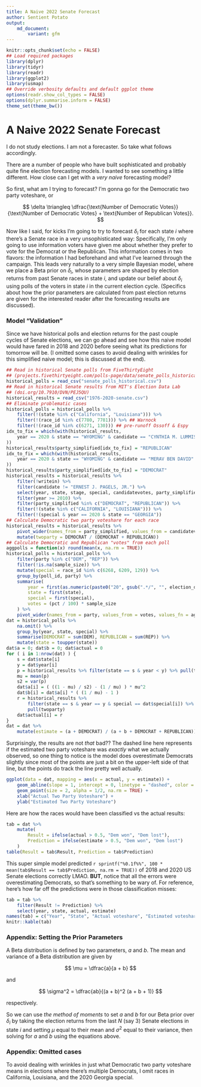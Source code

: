 ```yaml
---
title: A Naive 2022 Senate Forecast
author: Sentient Potato
output:
    md_document:
        variant: gfm
---
```


```r
knitr::opts_chunk$set(echo = FALSE)
## Load required packages
library(dplyr)
library(tidyr)
library(readr)
library(ggplot2)
library(usmap)
## Override verbosity defaults and default ggplot theme
options(readr.show_col_types = FALSE)
options(dplyr.summarise.inform = FALSE)
theme_set(theme_bw())
```

# A Naive 2022 Senate Forecast

I do not study elections.
I am not a forecaster.
So take what follows accordingly.

There are a number of people who have built sophisticated and probably quite fine election forecasting models.
I wanted to see something a little different.
How close can I get with a *very naive* forecasting model?

So first, what am I trying to forecast?
I'm gonna go for the Democratic two party voteshare, or

$$
\delta \triangleq \dfrac{\text{Number of Democratic Votes}}{\text{Number of Democratic Votes} + \text{Number of Republican Votes}}.
$$

Now like I said, for kicks I'm going to try to forecast $\delta_i$ for each state $i$ where there's a Senate race in a very unsophisticated way:
Specifically, I'm only going to use information voters have given me about whether they prefer to vote for the Democrat or the Republican.
This information comes in two flavors: the information I had beforehand and what I've learned through the campaign.
This leads very naturally to a very simple Bayesian model, where we place a Beta prior on $\delta_i$, whose parameters are shaped by election returns from past Senate races in state $i$, and update our belief about $\delta_i$ using polls of the voters in state $i$ in the current election cycle.
(Specifics about how the prior parameters are calculated from past election returns are given for the interested reader after the forecasting results are discussed).

### Model "Validation"

Since we have historical polls and election returns for the past couple cycles of Senate elections, we can go ahead and see how this naive model would have fared in 2018 and 2020 before seeing what its predictions for tomorrow will be.
(I omitted some cases to avoid dealing with wrinkles for this simplified naive model; this is discussed at the end).

```r
## Read in historical Senate polls from FiveThirtyEight
## (projects.fivethirtyeight.com/polls-page/data/senate_polls_historical.csv)
historical_polls = read_csv("senate_polls_historical.csv")
## Read in historical Senate results from MIT's Election Data Lab
## (doi.org/10.7910/DVN/PEJ5QU)
historical_results = read_csv("1976-2020-senate.csv")
## Eliminate problematic cases
historical_polls = historical_polls %>% 
    filter(!(state %in% c("California", "Louisiana"))) %>% 
    filter(!(race_id %in% c(7780, 7781))) %>% ## Warnock
    filter(!(race_id %in% c(6271, 130))) ## pre-runoff Ossoff & Espy
idx_to_fix = which(with(historical_results, 
    year == 2020 & state == "WYOMING" & candidate == "CYNTHIA M. LUMMIS"
))
historical_results$party_simplified[idx_to_fix] = "REPUBLICAN"
idx_to_fix = which(with(historical_results, 
    year == 2020 & state == "WYOMING" & candidate == "MERAV BEN DAVID"
))
historical_results$party_simplified[idx_to_fix] = "DEMOCRAT"
historical_results = historical_results %>% 
    filter(!writein) %>% 
    filter(candidate != "ERNEST J. PAGELS, JR.") %>% 
    select(year, state, stage, special, candidatevotes, party_simplified) %>% 
    filter(year >= 2010) %>% 
    filter(party_simplified %in% c("DEMOCRAT", "REPUBLICAN")) %>% 
    filter(!(state %in% c("CALIFORNIA", "LOUISIANA"))) %>% 
    filter(!(special & year == 2020 & state == "GEORGIA"))
## Calculate Democratic two party voteshare for each race
historical_results = historical_results %>%
    pivot_wider(names_from = party_simplified, values_from = candidatevotes) %>%
    mutate(twoparty = DEMOCRAT / (DEMOCRAT + REPUBLICAN))
## Calculate Democratic and Republican "votes" from each poll
aggpolls = function(x) round(mean(x, na.rm = TRUE))
historical_polls = historical_polls %>%
    filter(party %in% c("DEM", "REP")) %>% 
    filter(!is.na(sample_size)) %>% 
    mutate(special = race_id %in% c(6268, 6209, 129)) %>% 
    group_by(poll_id, party) %>% 
    summarise(
        year = first(as.numeric(paste0("20", gsub(".*/", "", election_date)))),
        state = first(state),
        special = first(special),
        votes = (pct / 100) * sample_size
    ) %>% 
    pivot_wider(names_from = party, values_from = votes, values_fn = aggpolls)
dat = historical_polls %>% 
    na.omit() %>% 
    group_by(year, state, special) %>% 
    summarise(DEMOCRAT = sum(DEM), REPUBLICAN = sum(REP)) %>% 
    mutate(state = toupper(state))
dat$a = 0; dat$b = 0; dat$actual = 0
for ( i in 1:nrow(dat) ) {
    s = dat$state[i]
    y = dat$year[i]
    p = historical_results %>% filter(state == s & year < y) %>% pull(twoparty)
    mu = mean(p)
    s2 = var(p)
    dat$a[i] = ( ((1 - mu) / s2) - (1 / mu) ) * mu^2
    dat$b[i] = dat$a[i] * ( (1 / mu) - 1 )
    r = historical_results %>%
        filter(state == s & year == y & special == dat$special[i]) %>% 
        pull(twoparty)
    dat$actual[i] = r
}
dat = dat %>% 
    mutate(estimate = (a + DEMOCRAT) / (a + b + DEMOCRAT + REPUBLICAN))
```

Surprisingly, the results are not *that* bad??
The dashed line here represents if the estimated two party voteshare was *exactly* what we actually observed, so one thing to notice is the model does overestimate Democrats slightly since most of the points are just a bit on the upper-left side of that line, but the points do track the line pretty well actually.

```r
ggplot(data = dat, mapping = aes(x = actual, y = estimate)) +
    geom_abline(slope = 1, intercept = 0, linetype = "dashed", color = "gray") +
    geom_point(size = 2, alpha = 1/2, na.rm = TRUE) +
    xlab("Actual Two Party Voteshare") +
    ylab("Estimated Two Party Voteshare")
```

Here are how the races would have been classified vs the actual results:

```r
tab = dat %>% 
    mutate(
        Result = ifelse(actual > 0.5, "Dem won", "Dem lost"),
        Prediction = ifelse(estimate > 0.5, "Dem won", "Dem lost")
    )
table(Result = tab$Result, Prediction = tab$Prediction)
```

This super simple model predicted `r sprintf("%0.1f%%", 100 * mean(tab$Result == tab$Prediction, na.rm = TRUE))` of 2018 and 2020 US Senate elections correctly LMAO.
**BUT**, notice that all the errors were overestimating Democrats, so that's something to be wary of.
For reference, here's how far off the predictions were in those classification misses:

```r
tab = tab %>%
    filter(Result != Prediction) %>% 
    select(year, state, actual, estimate)
names(tab) = c("Year", "State", "Actual voteshare", "Estimated voteshare")
knitr::kable(tab)
```

### Appendix: Setting the Prior Parameters

A Beta distribution is defined by two parameters, $a$ and $b$.
The mean and variance of a Beta distribution are given by

$$
\mu = \dfrac{a}{a + b}
$$

and

$$
\sigma^2 = \dfrac{ab}{(a + b)^2 (a + b + 1)}
$$

respectively.

So we can use *the method of moments* to set $a$ and $b$ for our Beta prior over $\delta_i$ by taking the election returns from the last $N$ (say 3) Senate elections in state $i$ and setting $\mu$ equal to their mean and $\sigma^2$ equal to their variance, then solving for $a$ and $b$ using the equations above.

### Appendix: Omitted cases

To avoid dealing with wrinkles in just what Democratic two party voteshare means in elections where there's multiple Democrats, I omit races in California, Louisiana, and the 2020 Georgia special.
